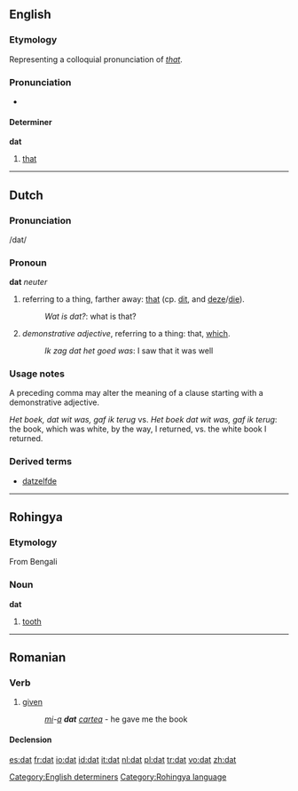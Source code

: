 {{see|DAT|dát|đắt}}
==English==

===Etymology===
Representing a colloquial pronunciation of ''[[that]]''.

===Pronunciation===
*{{IPA|/dæt/}}

====Determiner====
'''dat'''

# {{slang}} [[that]]

[[Category:English determiners]]

----

==Dutch==

===Pronunciation===
/dat/

===Pronoun===
'''dat''' ''neuter''  {{context|demonstrative}}

# referring to a thing, farther away: [[that]] (cp. [[dit]], and [[deze]]/[[die]]).
#: ''Wat is dat?'': what is that?
# ''demonstrative adjective'', referring to a thing: that, [[which]].
#: ''Ik zag dat het goed was'': I saw that it was well

===Usage notes===
A preceding comma may alter the meaning of a clause starting with a demonstrative adjective.

''Het boek, dat wit was, gaf ik terug'' vs. ''Het boek dat wit was, gaf ik terug'': the book, which was white, by the way, I returned, vs. the white book I returned.

===Derived terms===
* [[datzelfde]]

----

==Rohingya==

===Etymology===
From Bengali

===Noun===
'''dat'''

# [[tooth]]

[[Category:Rohingya language]]

----

==Romanian==

===Verb===
{{ro-past|da}}

# [[given]]
#:''[[îmi|mi]]-[[a]] '''dat''' [[cartea]]'' - he gave me the book

====Declension====
{{ro-pp|da}}

[[es:dat]]
[[fr:dat]]
[[io:dat]]
[[id:dat]]
[[it:dat]]
[[nl:dat]]
[[pl:dat]]
[[tr:dat]]
[[vo:dat]]
[[zh:dat]]